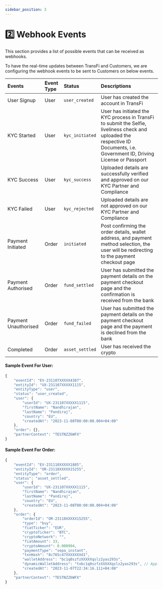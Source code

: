 ```yaml
---
sidebar_position: 3
---
```


# 2️⃣ Webhook Events

This section provides a list of possible events that can be received as
webhooks.

To have the real-time updates between TransFi and Customers, we are configuring
the webhook events to be sent to Customers on below events.


| Events        | Event Type     | Status                                                    | Descriptions |
| :------------ | :------------- | :-------------------------------------------------------- | :----------- |
| User Signup | User | `user_created` | User has created the account in TransFi   |
| KYC Started | User | `kyc_initiated` | User has initiated the KYC process in TransFi to submit the Selfie, liveliness check and uploaded the respective ID Documents, i.e. Government ID, Driving License or Passport |
| KYC Success | User | `kyc_success` | Uploaded details are successfully verified and approved on our KYC Partner and Compliance |
| KYC Failed | User | `kyc_rejected` | Uploaded details are not approved on our KYC Partner and Compliance |
| Payment Initiated | Order | `initiated` | Post confirming the order details, wallet address, and payment method selection, the user will be redirecting to the payment checkout page |
| Payment Authorised | Order | `fund_settled` | User has submitted the payment details on the payment checkout page and the confirmation is received from the bank|
| Payment Unauthorised | Order | `fund_failed` | User has submitted the payment details on the payment checkout page and the payment is declined from the bank|
| Completed | Order | `asset_settled` | User has received the crypto |

#### Sample Event For User:
```js
{
    "eventId": "EV-231107XXXXX4387",
    "entityId": "UX-231107XXXXX1115",
    "entityType": "user",
    "status": "user_created",
    "user": {
        "userId": "UX-231107XXXXX1115",
        "firstName": "Nandhirajan",
        "lastName": "Pandiraj",
        "country": "EU",
        "createdAt": "2023-11-08T00:00:00.004+04:00"
    },
    "order": {},
    "partnerContext": "TESTNZZ6WFX"
}
```

#### Sample Event For Order:
```js
{
    "eventId": "EV-231110XXXXX1885",
    "entityId": "OR-23110XXXXX15255",
    "entityType": "order",
    "status": "asset_settled",
    "user": {
        "userId": "UX-231107XXXXX1115",
        "firstName": "Nandhirajan",
        "lastName": "Pandiraj",
        "country": "EU",
        "createdAt": "2023-11-08T00:00:00.004+04:00"
    },
    "order": {
        "orderId": "OR-23110XXXXX15255",
        "type": "buy",
        "fiatTicker": "EUR",
        "cryptoTicker": "BTC",
        "cryptoNetwork": "",
        "fiatAmount": 33,
        "cryptoAmount": 0.000994,
        "paymentType": "sepa_instant",
        "txnHash": "8c765c47XXXXXXXd1",
        "walletAddress": "bc1q0szfzXXXXXqslz2yas293s",
        "dynamicWalletAddress": "txbc1q0szfzXXXXXqslz2yas293s", // Applicable only for sell order.type "sell"
        "createdAt": "2023-11-07T22:34:16.111+04:00"
    },
    "partnerContext": "TESTNZZ6WFX"
}
```

